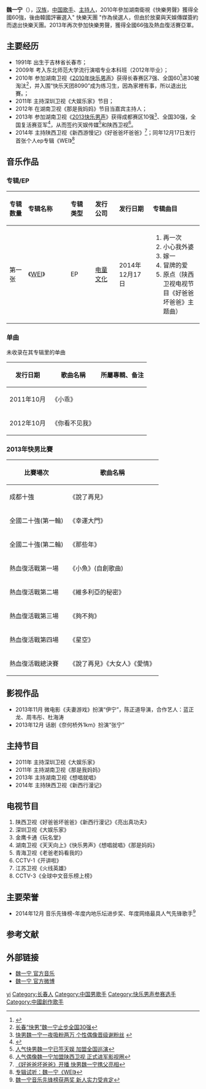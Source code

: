 {{Veil|time=2015-09-12T07:10:22+00:00}}
{{艺人
| 姓名 = 魏一寧
| 类型 = 男歌手
| 图片 = 
| 图片简介 =  
| 原名 =  
| 英文名 = 
| 罗马拼音 =  
| 国籍 ={{PRC}} 
| 民族 = [[汉族|汉族]]
| 出生日期 = {{birth date and age|1991|2|12}}
| 出生地點 ={{CHN}}[[吉林省|吉林省]][[長春市|長春市]]  
| 职业     = [[歌手|歌手]]、[[藝人|藝人]]
| 语言     = [[汉语|汉语]] 
| 教育程度 = [[東北師範大學|東北師範大學]]（聲樂專業）
| 宗教信仰 = 
| 音乐类型 = [[华语流行|华语流行]]
| 活跃年代 =2010年-至今
| 唱片公司 = [[电童文化|电童文化]]（2013-2015）
| 经纪公司 = [[电童文化|电童文化]]（2013-2015）
| 网站 = [http://weibo.com/u/1821298103 魏一寧官方微博]
}}
'''魏一宁'''（{{bd|1991年|2月12日|catIdx=W魏}}），[[汉族|汉族]]，[[中国|中国]][[歌手|歌手]]、[[主持人|主持人]]，2010年參加湖南衛視《快樂男聲》獲得全國60強，後由韓國評審選入" 快樂天團 "作為侯選人，但由於放棄與天娛傳媒簽約而退出快樂天團。2013年再次參加快樂男聲，獲得全國66強及熱血復活賽亞軍。

==主要经历==
*1991年 出生于吉林省长春市；
*2009年 考入东北师范大学流行演唱专业本科班（2012年毕业）；
*2010年 参加湖南卫视《[[2010年快乐男声|2010年快乐男声]]》获得长春赛区7强、全国60<ref>{{Cite web |url=http://news.xwh.cn/news/system/2010/06/07/010122970.shtml |title=长春快男魏一宁杀入60强 |access-date=2014-03-26 |archive-url=https://web.archive.org/web/20140326155343/http://news.xwh.cn/news/system/2010/06/07/010122970.shtml |archive-date=2014-03-26 |dead-url=yes }}</ref>进30被淘汰<ref>[http://news.163.com/10/0616/00/698Q483A00014AED.html 长春“快男”魏一宁止步全国30强]</ref>，并入围“快乐天团8090”成为练习生，因為家裡有事，所以退出比賽。； 
*2011年 主持深圳卫视《大娱乐家》节目；
*2012年 在湖南卫视《那是我妈妈》节目当嘉宾主持人；
*2013年 参加湖南卫视《[[2013快乐男声|2013快乐男声]]》获得成都赛区10强<ref>[http://twent.chinayes.com/Content/20130708/kh916vy86s6a.shtml 快男魏一宁一夜吸粉两万 个性偶像晋级谢粉丝] {{webarchive|url=https://web.archive.org/web/20140326152000/http://twent.chinayes.com/Content/20130708/kh916vy86s6a.shtml |date=2014-03-26 }}</ref>、全国30强，全国复活赛亚军<ref>{{Cite web |url=http://js.people.com.cn/html/2013/09/03/253383.html |title=魏一宁裙装“亮瞎”全场 摘快男复活赛亚军 |access-date=2014-03-26 |archive-url=https://web.archive.org/web/20140326155047/http://js.people.com.cn/html/2013/09/03/253383.html |archive-date=2014-03-26 |dead-url=yes }}</ref>，从而签约天娱传媒<ref>[http://ent.qq.com/a/20131017/016172.htm 人气快男魏一宁已签天娱 加盟全国巡演]</ref>和陕西卫视<ref>[http://www.hunantv.com/c/20131122/0943584469.html 人气偶像魏一宁加盟陕西卫视 正式进军影视圈]</ref>。 
*2014年 主持陕西卫视《新西游慢记》《好爸爸坏爸爸》<ref>[http://ent.qq.com/a/20131011/004532.htm 《好爸爸坏爸爸》开播 快男魏一宁携父亮相]</ref>；同年12月17日发行首张个人ep专辑《WEI》<ref>[http://music.yule.sohu.com/20141216/n407009750.shtml 专辑试听：魏一宁《WEI》]</ref>

==音乐作品==
===专辑/EP===
{| class="wikitable"
!align="left" width="75px"|  专辑数量
!align="left" width="225px"| 专辑名称
!align="left" width="120px"| 专辑类型
!align="left" width="125px"| 发行公司
!align="left" width="150px"| 发行日期
!align="left" width="255px"| 专辑曲目
|-
! 第一张
! 《[[WEI|WEI]]》
| EP
| [[电童文化|电童文化]]
| 2014年12月17日
| {{HideH|曲目}}
# 再一次 
# 小心我外婆
# 嫁一
# 冒牌的爱
# 原点（陕西卫视电视节目《好爸爸坏爸爸》主题曲）
{{HideF}}
|}
===单曲===
未收录在其专辑里的单曲
{| class="wikitable"
|-
! 发行日期  !! 歌曲名稱 !! 所屬專輯、备注 
|-
| 2011年10月 || 《小乖》  ||  
|-
| 2012年10月 || 《你看不见我》 ||  
|}

===2013年快男比賽===
{| class="wikitable"
|-
! 比賽場次  !! 歌曲名稱 
|-
| 成都十強 || 《說了再見》  
|-
| 全國二十強(第一輪) || 《幸運大門》 
|-
| 全國二十強(第二輪) || 《那些年》   
|-
| 熱血復活戰第一場 || 《小魚》(自創歌曲) 
|-
| 熱血復活戰第二場 || 《維多利亞的秘密》 
|-
| 熱血復活戰第三場 || 《夠不夠》
|-
| 熱血復活戰第四場 || 《星空》
|-
| 熱血復活戰總決賽 || 《說了再見》《大女人》《愛情》
|}

==影视作品== 
*2013年11月 微电影《夫妻游戏》扮演“伊宁”，陈正道导演，合作艺人：蓝正龙、周韦彤、杜海涛
*2013年12月 话剧《奈何桥外1km》扮演“张宁”

==主持节目==
*2011年 主持深圳卫视《大娱乐家》
*2011年 主持湖南卫视《那是我妈妈》
*2013年 主持湖南卫视《想唱就唱》
*2014年 主持陕西卫视《新西行漫记》

==电视节目== 					
{{hideH|参加的电视节目}}
# 陕西卫视《好爸爸坏爸爸》《新西行漫记》《亮出真功夫》
# 深圳卫视《大娱乐家》
# 金鹰卡通《玩名堂》
# 湖南卫视《天天向上》《快乐男声》《想唱就唱》《那是妈妈》
# 青海卫视《老爸老妈看我的》
# CCTV-1《开讲啦》
# 江苏卫视《火线英雄》
# CCTV-3《全球中文音乐榜上榜》
{{hideF}}
 
==主要荣誉==
*2014年12月 音乐先锋榜-年度内地乐坛进步奖、年度网络最具人气先锋歌手<ref>[http://ent.sina.com.cn/y/yneidi/2014-12-15/doc-iawzunex6470549.shtml?6vL7q_zzol.net_youqian.html 魏一宁音乐先锋榜获两奖 新人实力受肯定]</ref>
==参考文献==
{{reflist}}

==外部链接== 
*[http://music.baidu.com/artist/26178360 魏一宁 官方音乐]
*[http://weibo.com/u/1821298103 魏一宁 官方微博]

{{DEFAULTSORT:Wei yining}}
[[Category:魏姓|yi]]
[[Category:长春人|Category:长春人]]
[[Category:中国男歌手|Category:中国男歌手]]
[[Category:快乐男声参赛选手|Category:快乐男声参赛选手]]
[[Category:中國創作歌手|Category:中國創作歌手]]